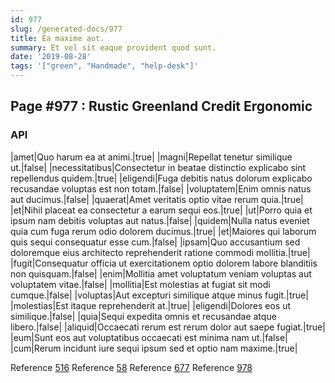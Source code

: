 ```yaml
---
id: 977
slug: /generated-docs/977
title: Ea maxime aut.
summary: Et vel sit eaque provident quod sunt.
date: '2019-08-28'
tags: '["green", "Handmade", "help-desk"]'
---
```

<Partial />

## Page #977 : Rustic Greenland Credit Ergonomic
### API

|amet|Quo harum ea at animi.|true|
|magni|Repellat tenetur similique ut.|false|
|necessitatibus|Consectetur in beatae distinctio explicabo sint repellendus quidem.|true|
|eligendi|Fuga debitis natus dolorum explicabo recusandae voluptas est non totam.|false|
|voluptatem|Enim omnis natus aut ducimus.|false|
|quaerat|Amet veritatis optio vitae rerum quia.|true|
|et|Nihil placeat ea consectetur a earum sequi eos.|true|
|ut|Porro quia et ipsum nam debitis voluptas aut natus.|false|
|quidem|Nulla natus eveniet quia cum fuga rerum odio dolorem ducimus.|true|
|et|Maiores qui laborum quis sequi consequatur esse cum.|false|
|ipsam|Quo accusantium sed doloremque eius architecto reprehenderit ratione commodi mollitia.|true|
|fugit|Consequatur officia ut exercitationem optio dolorem labore blanditiis non quisquam.|false|
|enim|Mollitia amet voluptatum veniam voluptas aut voluptatem vitae.|false|
|mollitia|Est molestias at fugiat sit modi cumque.|false|
|voluptas|Aut excepturi similique atque minus fugit.|true|
|molestias|Est itaque reprehenderit at.|true|
|eligendi|Dolores eos ut similique.|false|
|quia|Sequi expedita omnis et recusandae atque libero.|false|
|aliquid|Occaecati rerum est rerum dolor aut saepe fugiat.|true|
|eum|Sunt eos aut voluptatibus occaecati est minima nam ut.|false|
|cum|Rerum incidunt iure sequi ipsum sed et optio nam maxime.|true|

Reference [516](/generated-docs/516)
Reference [58](/generated-docs/58)
Reference [677](/generated-docs/677)
Reference [978](/generated-docs/978)



